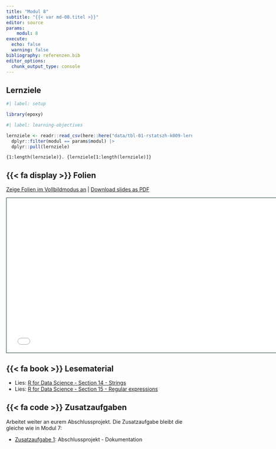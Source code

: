 ```yaml
---
title: "Modul 8"
subtitle: "{{< var md-08.titel >}}"
editor: source
params:
    modul: 8
execute: 
  echo: false
  warning: false
bibliography: referenzen.bib
editor_options: 
  chunk_output_type: console
---
```


## Lernziele

```r
#| label: setup

library(epoxy)
```

```r
#| label: learning-objectives

lernziele <- readr::read_csv(here::here("data/tbl-01-rstatszh-k009-lernziele.csv")) |> 
  dplyr::filter(modul == params$modul) |>
  dplyr::pull(lernziele)

```

```epoxy
{1:length(lernziele)}. {lernziele[1:length(lernziele)]}
```

## {{< fa display >}} Folien

[Zeige Folien im Vollbildmodus an](../folien/md-08-text-daten.html) | [Download slides as PDF](https://github.com/rstatszh-k009/website/raw/main/folien/md-08-text-daten.pdf)

```{=html}
<iframe class="slide-deck" src="../folien/md-08-text-daten.html" height="420" width="747" style="border: 1px solid #123233;"></iframe>
```

## {{< fa book >}} Lesematerial

- Lies: [R for Data Science - Section 14 - Strings](https://r4ds.hadley.nz/strings)
- Lies: [R for Data Science - Section 15 - Regular expressions](https://r4ds.hadley.nz/regexps)

## {{< fa code >}} Zusatzaufgaben

Arbeitet weiter an eurem Abschlussprojekt. Die Zusatzaufgabe bleibt die gleiche wie in Modul 7:

- [Zusatzaufgabe 1](../zusatzaufgaben/md-07/za-07-01-abschlussprojekt.qmd): Abschlussprojekt - Dokumentation 
